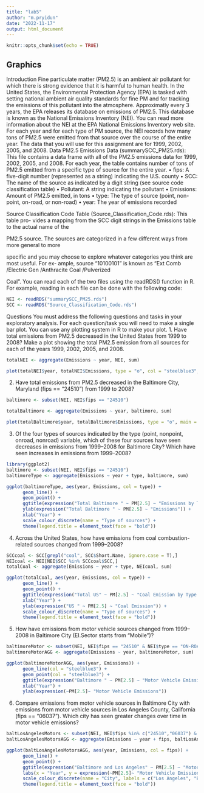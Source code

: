 ```yaml
---
title: "lab5"
author: "m.pryidun"
date: "2022-11-17"
output: html_document
---
```


```r
knitr::opts_chunk$set(echo = TRUE)
```

## Graphics
Introduction
Fine particulate matter (PM2.5) is an ambient air pollutant for which there is strong evidence
that it is harmful to human health. In the United States, the Environmental Protection
Agency (EPA) is tasked with setting national ambient air quality standards for fine PM and
for tracking the emissions of this pollutant into the atmosphere. Approximatly every 3 years,
the EPA releases its database on emissions of PM2.5. This database is known as the National
Emissions Inventory (NEI). You can read more information about the NEI at the EPA National
Emissions Inventory web site.
For each year and for each type of PM source, the NEI records how many tons of PM2.5 were
emitted from that source over the course of the entire year. The data that you will use for this
assignment are for 1999, 2002, 2005, and 2008.
Data
PM2.5 Emissions Data (summarySCC_PM25.rds): This file contains a data frame with all
of the PM2.5 emissions data for 1999, 2002, 2005, and 2008. For each year, the table contains
number of tons of PM2.5 emitted from a specific type of source for the entire year.
• fips: A five-digit number (represented as a string) indicating the U.S. county
• SCC: The name of the source as indicated by a digit string (see source code classification
table)
• Pollutant: A string indicating the pollutant
• Emissions: Amount of PM2.5 emitted, in tons
• type: The type of source (point, non-point, on-road, or non-road)
• year: The year of emissions recorded

Source Classification Code Table (Source_Classification_Code.rds): This table pro-
vides a mapping from the SCC digit strings in the Emissions table to the actual name of the

PM2.5 source. The sources are categorized in a few different ways from more general to more

specific and you may choose to explore whatever categories you think are most useful. For ex-
ample, source “10100101” is known as “Ext Comb /Electric Gen /Anthracite Coal /Pulverized

Coal”.
You can read each of the two files using the readRDS() function in R. For example, reading in
each file can be done with the following code:
```r
NEI <- readRDS("summarySCC_PM25.rds")
SCC <- readRDS("Source_Classification_Code.rds")
```

Questions
You must address the following questions and tasks in your exploratory analysis. For each
question/task you will need to make a single bar plot. You can use any plotting system in R
to make your plot.
1. Have total emissions from PM2.5 decreased in the United States from 1999 to 2008?
Make a plot showing the total PM2.5 emission from all sources for each of the years
1999, 2002, 2005, and 2008.
```r
totalNEI <- aggregate(Emissions ~ year, NEI, sum)

plot(totalNEI$year, totalNEI$Emissions, type = "o", col = "steelblue3", main = expression("Total US "~ PM[2.5]~ "Emissions by Year"), ylab = expression("Total US "~   PM[2.5] ~ "Emissions"), xlab = "Year")
```

2. Have total emissions from PM2.5 decreased in the Baltimore City, Maryland (fips
== "24510") from 1999 to 2008?
```r
baltimore <- subset(NEI, NEI$fips == "24510")

totalBaltimore <- aggregate(Emissions ~ year, baltimore, sum)

plot(totalBaltimore$year, totalBaltimore$Emissions, type = "o", main = expression("Total Baltimore" ~ PM[2.5] ~ "Emissions by Year"), xlab = "Year", ylab = expression("Total Baltimore "~ PM[2.5] ~ "Emissions"), col = "steelblue3")
```

3. Of the four types of sources indicated by the type (point, nonpoint, onroad, nonroad)
variable, which of these four sources have seen decreases in emissions from 1999–2008 for
Baltimore City? Which have seen increases in emissions from 1999–2008?
```r
library(ggplot2)
baltimore <- subset(NEI, NEI$fips == "24510")
baltimoreType <- aggregate(Emissions ~ year + type, baltimore, sum)

ggplot(baltimoreType, aes(year, Emissions, col = type)) +
      geom_line() +
      geom_point() +
      ggtitle(expression("Total Baltimore " ~ PM[2.5] ~ "Emissions by Type and Year")) +
      ylab(expression("Total Baltimore " ~ PM[2.5] ~ "Emissions")) +
      xlab("Year") +
      scale_colour_discrete(name = "Type of sources") +
      theme(legend.title = element_text(face = "bold"))
```

4. Across the United States, how have emissions from coal combustion-related sources
changed from 1999–2008?
```r
SCCcoal <- SCC[grepl("coal", SCC$Short.Name, ignore.case = T),]
NEIcoal <- NEI[NEI$SCC %in% SCCcoal$SCC,]
totalCoal <- aggregate(Emissions ~ year + type, NEIcoal, sum)

ggplot(totalCoal, aes(year, Emissions, col = type)) +
      geom_line() +
      geom_point() +
      ggtitle(expression("Total US" ~ PM[2.5] ~ "Coal Emission by Type and Year")) +
      xlab("Year") +
      ylab(expression("US " ~ PM[2.5] ~ "Coal Emission")) +
      scale_colour_discrete(name = "Type of sources") +
      theme(legend.title = element_text(face = "bold"))
```

5. How have emissions from motor vehicle sources changed from 1999–2008 in Baltimore
City (EI.Sector starts from “Mobile”)?
```r
baltimoreMotor <- subset(NEI, NEI$fips == "24510" & NEI$type == "ON-ROAD")
baltimoreMotorAGG <- aggregate(Emissions ~ year, baltimoreMotor, sum)

ggplot(baltimoreMotorAGG, aes(year, Emissions)) +
      geom_line(col = "steelblue3") +
      geom_point(col = "steelblue3") +
      ggtitle(expression("Baltimore " ~ PM[2.5] ~ "Motor Vehicle Emissions by Year")) +
      xlab("Year") +
      ylab(expression(~PM[2.5]~ "Motor Vehicle Emissions"))
```

6. Compare emissions from motor vehicle sources in Baltimore City with emissions from
motor vehicle sources in Los Angeles County, California (fips == "06037"). Which
city has seen greater changes over time in motor vehicle emissions?
```r
baltLosAngelesMotors <- subset(NEI, NEI$fips %in% c("24510","06037") & NEI$type == "ON-ROAD")
baltLosAngelesMotorsAGG <- aggregate(Emissions ~ year + fips, baltLosAngelesMotors, sum)

ggplot(baltLosAngelesMotorsAGG, aes(year, Emissions, col = fips)) +
      geom_line() +
      geom_point() +
      ggtitle(expression("Baltimore and Los Angeles" ~ PM[2.5] ~ "Motor Vehicle Emissions by Year")) +
      labs(x = "Year", y = expression(~PM[2.5]~ "Motor Vehicle Emissions") ) +
      scale_colour_discrete(name = "City", labels = c("Los Angeles", "Baltimore")) +
      theme(legend.title = element_text(face = "bold"))
```

